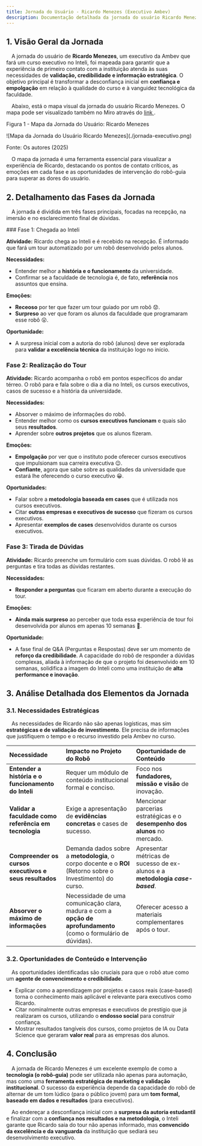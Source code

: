 ```yaml
---
title: Jornada do Usuário - Ricardo Menezes (Executivo Ambev)
description: Documentação detalhada da jornada do usuário Ricardo Menezes, executivo da Ambev, durante sua primeira visita ao Inteli e o tour automatizado.
---
```



## 1. Visão Geral da Jornada

&emsp;A jornada do usuário de **Ricardo Menezes**, um executivo da Ambev que fará um curso executivo no Inteli, foi mapeada para garantir que a experiência de primeiro contato com a instituição atenda às suas necessidades de **validação, credibilidade e informação estratégica**. O objetivo principal é transformar a desconfiança inicial em **confiança e empolgação** em relação à qualidade do curso e à vanguidez tecnológica da faculdade.

&emsp;Abaixo, está o mapa visual da jornada do usuário Ricardo Menezes. O mapa pode ser visualizado também no Miro através do [link ](https://miro.com/welcomeonboard/NFFEdGZFeWN0YTZTQ2RCM0R0a1BBMVJLMC9XTHpDTkFJS1JwRVJ0MDVna1BrSmFYamkxalN5TUppa1lmMERxT2ZnVUQrNEFjQnB5L1lPWGZCWTg4K201Uk81SWljVS9EYTZjc1dNdGQwQjdpdmRYUG56eS9wS3FWNGs0dCtIRGN3VHhHVHd5UWtSM1BidUtUYmxycDRnPT0hdjE=?share_link_id=721060916898).

<p style={{ textAlign: "center" }}>Figura 1 - Mapa da Jornada do Usuário: Ricardo Menezes</p>
<div style={{ margin: 25 }}>
  <div style={{ textAlign: "center" }}>
    ![Mapa da Jornada do Usuário Ricardo Menezes](./jornada-executivo.png)
  </div>
</div>
<p style={{ textAlign: "center" }}>Fonte: Os autores (2025)</p>

&emsp;O mapa da jornada é uma ferramenta essencial para visualizar a experiência de Ricardo, destacando os pontos de contato críticos, as emoções em cada fase e as oportunidades de intervenção do robô-guia para superar as dores do usuário.

## 2. Detalhamento das Fases da Jornada

&emsp;A jornada é dividida em três fases principais, focadas na recepção, na imersão e no esclarecimento final de dúvidas.

<Steps>
### Fase 1: Chegada ao Inteli

**Atividade:** Ricardo chega ao Inteli e é recebido na recepção. É informado que fará um tour automatizado por um robô desenvolvido pelos alunos.

**Necessidades:**
*   Entender melhor a **história e o funcionamento** da universidade.
*   Confirmar se a faculdade de tecnologia é, de fato, **referência** nos assuntos que ensina.

**Emoções:**
*   **Receoso** por ter que fazer um tour guiado por um robô 😟.
*   **Surpreso** ao ver que foram os alunos da faculdade que programaram esse robô 😮.

**Oportunidade:**
*   A surpresa inicial com a autoria do robô (alunos) deve ser explorada para **validar a excelência técnica** da instituição logo no início.

### Fase 2: Realização do Tour

**Atividade:** Ricardo acompanha o robô em pontos específicos do andar térreo. O robô para e fala sobre o dia a dia no Inteli, os cursos executivos, casos de sucesso e a história da universidade.

**Necessidades:**
*   Absorver o máximo de informações do robô.
*   Entender melhor como os **cursos executivos funcionam** e quais são seus **resultados**.
*   Aprender sobre **outros projetos** que os alunos fizeram.

**Emoções:**
*   **Empolgação** por ver que o instituto pode oferecer cursos executivos que impulsionam sua carreira executiva 😉.
*   **Confiante**, agora que sabe sobre as qualidades da universidade que estará lhe oferecendo o curso executivo 😀.

**Oportunidades:**
*   Falar sobre a **metodologia baseada em cases** que é utilizada nos cursos executivos.
*   Citar **outras empresas e executivos de sucesso** que fizeram os cursos executivos.
*   Apresentar **exemplos de cases** desenvolvidos durante os cursos executivos.

### Fase 3: Tirada de Dúvidas

**Atividade:** Ricardo preenche um formulário com suas dúvidas. O robô lê as perguntas e tira todas as dúvidas restantes.

**Necessidades:**
*   **Responder a perguntas** que ficaram em aberto durante a execução do tour.

**Emoções:**
*   **Ainda mais surpreso** ao perceber que toda essa experiência de tour foi desenvolvida por alunos em apenas 10 semanas 🤯.

**Oportunidade:**
*   A fase final de Q&A (Perguntas e Respostas) deve ser um momento de **reforço da credibilidade**. A capacidade do robô de responder a dúvidas complexas, aliada à informação de que o projeto foi desenvolvido em 10 semanas, solidifica a imagem do Inteli como uma instituição de **alta performance e inovação**.

</Steps>

## 3. Análise Detalhada dos Elementos da Jornada

### 3.1. Necessidades Estratégicas

&emsp;As necessidades de Ricardo não são apenas logísticas, mas sim **estratégicas e de validação de investimento**. Ele precisa de informações que justifiquem o tempo e o recurso investido pela Ambev no curso.

| Necessidade | Impacto no Projeto do Robô | Oportunidade de Conteúdo |
| :--- | :--- | :--- |
| **Entender a história e o funcionamento do Inteli** | Requer um módulo de conteúdo institucional formal e conciso. | Foco nos **fundadores, missão e visão** de inovação. |
| **Validar a faculdade como referência em tecnologia** | Exige a apresentação de **evidências concretas** e cases de sucesso. | Mencionar parcerias estratégicas e o **desempenho dos alunos** no mercado. |
| **Compreender os cursos executivos e seus resultados** | Demanda dados sobre a **metodologia**, o corpo docente e o **ROI** (Retorno sobre o Investimento) do curso. | Apresentar métricas de sucesso de ex-alunos e a **metodologia *case-based***. |
| **Absorver o máximo de informações** | Necessidade de uma comunicação clara, madura e com a **opção de aprofundamento** (como o formulário de dúvidas). | Oferecer acesso a materiais complementares após o tour. |

### 3.2. Oportunidades de Conteúdo e Intervenção

&emsp;As oportunidades identificadas são cruciais para que o robô atue como um **agente de convencimento e credibilidade**.
* Explicar como a aprendizagem por projetos e casos reais (case-based) torna o conhecimento mais aplicável e relevante para executivos como Ricardo.
* Citar nominalmente outras empresas e executivos de prestígio que já realizaram os cursos, utilizando o **endosso social** para construir confiança.
* Mostrar resultados tangíveis dos cursos, como projetos de IA ou Data Science que geraram **valor real** para as empresas dos alunos.
## 4. Conclusão

&emsp;A jornada de Ricardo Menezes é um excelente exemplo de como a **tecnologia (o robô-guia)** pode ser utilizada não apenas para automação, mas como uma **ferramenta estratégica de marketing e validação institucional**. O sucesso da experiência depende da capacidade do robô de alternar de um tom lúdico (para o público jovem) para um **tom formal, baseado em dados e resultados** (para executivos).

&emsp;Ao endereçar a desconfiança inicial com a **surpresa da autoria estudantil** e finalizar com a **confiança nos resultados e na metodologia**, o Inteli garante que Ricardo saia do tour não apenas informado, mas **convencido da excelência e da vanguarda** da instituição que sediará seu desenvolvimento executivo.
